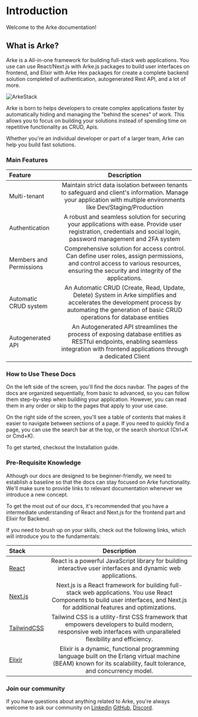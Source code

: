 # Introduction

Welcome to the Arke documentation!

## What is Arke?

Arke is a All-in-one framework for building full-stack web applications.
You use can use React/Next.js with Arke.js packages to build user interfaces on frontend, and Elixir with Arke Hex packages
for create a complete backend solution completed of authentication, autogenerated Rest API, and a lot of more.

![ArkeStack](/arke_stack.png)

Arke is born to helps developers to create complex applications faster by automatically hiding and managing the "behind the scenes" of work.
This allows you to focus on building your solutions instead of spending time on repetitive functionality as CRUD, Apis.

Whether you're an individual developer or part of a larger team, Arke can help you build fast solutions.

### Main Features

| Feature        | Description |
| :------------ | :---------: |
| Multi-tenant    | Maintain strict data isolation between tenants to safeguard and client's information. Manage your application with multiple environments like Dev/Staging/Production |
| Authentication  | A robust and seamless solution for securing your applications with ease. Provide user registration, credentials and social login, password management and 2FA system |
| Members and Permissions | Comprehensive solution for access control. Can define user roles, assign permissions, and control access to various resources, ensuring the security and integrity of the applications. |
| Automatic CRUD system  | An Automatic CRUD (Create, Read, Update, Delete) System in Arke simplifies and accelerates the development process by automating the generation of basic CRUD operations for database entities |
| Autogenerated API | An Autogenerated API streamlines the process of exposing database entities as RESTful endpoints, enabling seamless integration with frontend applications through a dedicated Client |

### How to Use These Docs
On the left side of the screen, you'll find the docs navbar. The pages of the docs are organized sequentially, from basic to advanced, so you can follow them step-by-step when building your application. However, you can read them in any order or skip to the pages that apply to your use case.

On the right side of the screen, you'll see a table of contents that makes it easier to navigate between sections of a page. If you need to quickly find a page, you can use the search bar at the top, or the search shortcut (Ctrl+K or Cmd+K).

To get started, checkout the Installation guide.

### Pre-Requisite Knowledge

Although our docs are designed to be beginner-friendly, we need to establish a baseline so that the docs can stay focused on Arke functionality.
We'll make sure to provide links to relevant documentation whenever we introduce a new concept.

To get the most out of our docs, it's recommended that you have a intermediate understanding of React and Next.js for the frontend part and Elixir for Backend.

If you need to brush up on your skills, check out the following links, which will introduce you to the fundamentals:

| Stack        | Description |
| :------------ | :---------: |
| [React](https://react.dev/learn) | React is a powerful JavaScript library for building interactive user interfaces and dynamic web applications.  |
| [Next.js](https://nextjs.org/docs)    | Next.js is a React framework for building full-stack web applications. You use React Components to build user interfaces, and Next.js for additional features and optimizations. |
| [TailwindCSS](https://tailwindcss.com/docs) | Tailwind CSS is a utility-first CSS framework that empowers developers to build modern, responsive web interfaces with unparalleled flexibility and efficiency. |
| [Elixir](https://hexdocs.pm/elixir/introduction.html)  | Elixir is a dynamic, functional programming language built on the Erlang virtual machine (BEAM) known for its scalability, fault tolerance, and concurrency model. |

### Join our community

If you have questions about anything related to Arke, you're always welcome to ask our community on [Linkedin](https://www.linkedin.com/company/arkehub/)
[GitHub](https://github.com/arkemishub), [Discord](https://discord.gg/947C6JArtM).
